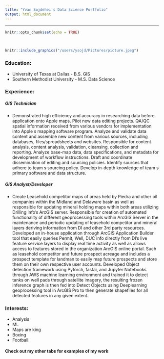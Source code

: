 ---
title: "Yvan Sojdehei's Data Science Portfolio"
output: html_document
---
---

```{r setup, include=FALSE}
knitr::opts_chunk$set(echo = TRUE)
```

<br>
```{r, echo=FALSE}
knitr::include_graphics("/users/ysojd/Pictures/picture.jpeg")
```
<h3>Education:</h3>
- University of Texas at Dallas - B.S. GIS
- Southern Methodist University - M.S. Data Science

<h3>Experience:</h3>
<h5>GIS Technician</h5>
- Demonstrated high efficiency and accuracy in researching data before application onto Apple maps. Pilot new data editing projects. QA/QC spatial information received from various vendors for implementation into Apple s mapping software program. Analyze and validate data content and assemble new content from various sources, including databases, files/spreadsheets and websites.
Responsible for content analysis, content analysis, validation, cleansing, collection and reporting.
Analyze base-map data, data specifications, and metadata for development of workflow instructions. Draft and coordinate dissemination of editing and sourcing policies. Identify sources that adhere to team s sourcing policy. Develop in-depth knowledge of team s primary software and data structure. 


<h5>GIS Analyst/Developer</h5>
- Create Leasehold competitor maps of areas held by Piedra and other oil companies within the Midland and Delaware basin as well as responsible for updating mineral holding maps within both areas utilizing Drilling info’s ArcGIS server. Responsible for creation of automated functionality of different geoprocessing tools within ArcGIS Server in the maintenance and periodic updating of leasehold competitor and mineral layers deriving information from DI and other 3rd party resources. Developed an in-house application through ArcGIS Application Builder tool that easily queries Permit, Well, DUC info directly from DI’s live feature service layers to display real time activity as well as allows access to features stored in the organization ArcGIS online portal. Such as leasehold competitor and future prospect acreage and includes a prospect template for landman to easily map future prospects and store them on their own respective user accounts. Developed Object detection framework using Pytorch, fastai, and Jupyter Notebooks through AWS machine learning environment and trained it to detect tanks on well pads through satellite imagery, the resulting frozen inference graph is then fed into Detect Objects using Deeplearning geoprocessing tool in ArcGIS Pro to then generate shapefiles for all detected features in any given extent.

<h3>Interests:</h3>
- Analysis
- ML
- Maps are king
- Boxing
- Football

<h4> **Check out my other tabs for examples of my work**</h4>
<br>
<br>
